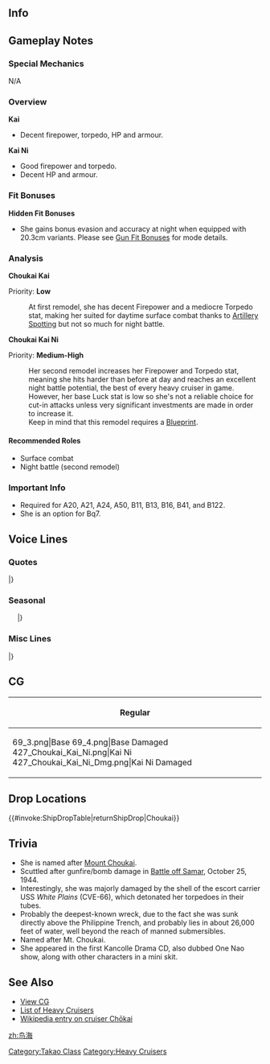 ==Info==
{{KanmusuInfo|ID=062}}
{{KanmusuInfo|ID=062a}}
{{KanmusuInfo|ID=227}}

==Gameplay Notes==
===Special Mechanics===
N/A

===Overview===
'''Kai'''
* Decent firepower, torpedo, HP and armour.

'''Kai Ni'''
* Good firepower and torpedo.
* Decent HP and armour.

===Fit Bonuses===
{{:{{BASEPAGENAME}}/Equipment Bonuses}}
{{clear}}

'''Hidden Fit Bonuses'''
* She gains bonus evasion and accuracy at night when equipped with 20.3cm variants. Please see [[Gun Fit Bonuses]] for mode details.

===Analysis===
'''Choukai Kai'''

Priority: '''Low'''

:At first remodel, she has decent Firepower and a mediocre Torpedo stat, making her suited for daytime surface combat thanks to [[Artillery Spotting]] but not so much for night battle.


'''Choukai Kai Ni'''  

Priority: '''Medium-High'''
:Her second remodel increases her Firepower and Torpedo stat, meaning she hits harder than before at day and reaches an excellent night battle potential, the best of every heavy cruiser in game.
:However, her base Luck stat is low so she's not a reliable choice for cut-in attacks unless very significant investments are made in order to increase it. 
:Keep in mind that this remodel requires a [[Blueprint]].

====Recommended Roles====
* Surface combat
* Night battle (second remodel)

===Important Info===
* Required for A20, A21, A24, A50, B11, B13, B16, B41, and B122.
* She is an option for Bq7.

==Voice Lines==
===Quotes===
{{ShipquoteHeader}}
{{ShipquoteKai
|scenario = Introduction
|origin = 私が鳥海です。よろしくです。
|translation = I'm Choukai. I'll be in your care.
|audio = Choukai-Introduction.ogg
}}
{{ShipquoteKai
|scenario = Introduction
|kai2 = yes
|origin = 鳥海、参りました。本日もどうぞよろしくお願い致します。
|translation = I've arrived on station. Please take good care of me again today.
|audio = ChoukaiKai2-Introduction.ogg
}}
{{ShipquoteKai
|scenario = Library
|origin = 高雄型の4番艦、鳥海です。
マレー、ソロモン、マリアナ、レイテと数々の作戦に参加しました。
鳥海の名は、現在、海自のイージス護衛艦、その4番艦に受け継がれています。
|translation = I'm the 4th ship of the Takao-class, Choukai.
I participated in Malaya, Solomon, Marinara, Leyte and many other operations.<ref>Referring to the [https://en.wikipedia.org/wiki/Sinking_of_Prince_of_Wales_and_Repulse Sinking of Prince of Wales and Repulse], the [https://en.wikipedia.org/wiki/Battle_of_Savo_Island three] [https://en.wikipedia.org/wiki/Battle_of_the_Eastern_Solomons battles of] [https://en.wikipedia.org/wiki/Naval_Battle_of_Guadalcanal the Solomons], the [https://en.wikipedia.org/wiki/Battle_of_the_Philippine_Sea Battle of the Philippine Sea] and the [https://en.wikipedia.org/wiki/Battle_of_Leyte_Gulf Battle of Leyte Gulf] respectively.</ref>
The name of "Choukai" has now been succeeded by the 4th ship of the Aegis escort ships.<ref>Referring to the [https://en.wikipedia.org/wiki/JDS_Ch%C5%8Dkai JDS Choukai].</ref>
|audio = Choukai-Library.ogg
}}
{{ShipquoteKai
|scenario = Secretary 1
|origin = あっ、司令官さん。お疲れ様です。
|translation = Ah, Commander. Thanks for your hard work.
|audio = Choukai-Secretary_1.ogg
}}
{{ShipquoteKai
|scenario = Secretary 1
|kai2 = yes
|origin = 鳥海、参りました。改装していただいたお礼、夜戦などでお返しできればと思います。
|translation = I've arrived on station. I think that it's possible for me to show my gratitude for this remodel in night battles.
|audio = ChoukaiKai2-Secretary_1.ogg
}}
{{ShipquoteKai
|scenario = Secretary 2
|origin = まだ何か御用がお有りですか？
|translation = Did you still need me for something?
|audio = Choukai-Secretary_2.ogg
}}
{{ShipquoteKai
|scenario = Secretary 3
|origin = あっ、これも、何かの任務なのですか？
|translation = Ah, does this have something to do with a mission?
|audio = Choukai-Secretary_3.ogg
}}
{{ShipquoteKai
|scenario = Secretary Idle
|kai = yes
|origin = 夜戦には自信あるけれど、敵の艦載機は…。そうね、私も摩耶みたいに。うーん、でもでも…。
|translation = I'm confident in night battles but enemy planes are... That's right, I'm similar to Maya. Yeah, but but...<ref>Choukai was supposed to get the same AA refit as Maya did but the opportunity never presented itself before she was sunk.</ref>
|audio = ChoukaiKai2-Idle.ogg
}}
{{ShipquoteKai
|scenario = Secretary (Married)
|origin = 鳥海は、いつも感謝しています。ご一緒できて、光栄です。
|translation = I'm always grateful to you. It's an honour to be by your side.
|audio = Choukai-Wedding_Line.ogg
}}
{{ShipquoteKai
|scenario = Wedding
|origin = もし戦略に迷ったら、いつでも私に頼ってね。二人っきりで一緒に分析しましょう。
|translation = You can always depend on me if you're ever hesitate in your strategies. We'll analyse them together.
|audio = Choukai-Wedding.ogg
}}
{{ShipquoteKai
|scenario = Player's Score
|origin = 司令官さん、お手紙が届きました。
|translation = A letter has arrived, Commander.
|audio = Choukai-Looking_At_Scores.ogg
}}
{{ShipquoteKai
|scenario = Joining the Fleet
|origin = 抜錨！鳥海、出撃します！
|translation = Set sail! Choukai, sortieing!
|audio = Choukai-Joining_A_Fleet.ogg
}}
{{ShipquoteKai
|scenario = Joining the Fleet
|kai2 = yes
|origin = 第八艦隊旗艦鳥海、抜錨、出撃します！
|translation = 8th Fleet flagship, Choukai, weighing anchor and sortieing!
|audio = ChoukaiKai2-Joining_A_Fleet.mp3
}}
{{ShipquoteKai
|scenario = Equipment 1
|origin = 近代化改修ですか。…嬉しいです。<ref>Shared with Supply before Kai.</ref>
|translation = A modernisation huh ...I'm happy.
|audio = Choukai-Equipment_1.ogg
}}
{{ShipquoteKai
|scenario = Equipment 2
|origin = これは…気持ちのよいモノですね。
|translation = This... is something that feels good.
|audio = Choukai-Equipment_2.ogg
}}
{{ShipquoteKai
|scenario = Equipment 3
|origin = 私もうれしいです。
|translation = I'm happy too.
|audio = Choukai-Equipment_3.ogg
}}
{{ShipquoteKai
|scenario = Supply
|kai = yes
|origin = はい。大切な補給、いつも感謝です。
|translation = Yes. I'm always grateful for important supplies.
|audio = ChoukaiKai2-Supply.ogg
}}
{{ShipquoteKai
|scenario = Docking (Minor Damage)
|origin = 損傷の修理にかかります。
|translation = I'm going to get my damage repaired.
|audio = Choukai-Docking_Minor.ogg
}}
{{ShipquoteKai
|scenario = Docking (Major Damage)
|origin = 流石に、ちょっと無理をしすぎたようです。
|translation = As expected, looks like I pushed myself a bit too far.
|audio = Choukai-Docking_Major.ogg
}}
{{ShipquoteKai
|scenario = Construction
|origin = 新人ね。司令官さんも気になりますか？
|translation = A new recruit huh. Are you curious too, Commander?
|audio = Choukai-Construction.ogg
}}
{{ShipquoteKai
|scenario = Returning from Sortie
|origin = 作戦完了の報告が入っています。
|translation = A report regarding the completed operation has arrived.
|audio = Choukai-Returning_From_Sortie.ogg
}}
{{ShipquoteKai
|scenario = Starting a Sortie
|origin = さぁ、行きましょう！やるわよー！
|translation = Now, let's go! I can do this~!
|audio = Choukai-Starting_A_Sortie.ogg
}}
{{ShipquoteKai
|scenario = Starting a Battle
|origin = 左舷に、敵艦発見！
|translation = Enemy ships spotted to port!
|audio = Choukai-Battle_Start.ogg
}}
{{ShipquoteKai
|scenario = Starting a Battle
|kai2 = yes
|origin = そこね…計算通り、見つけたわ。敵艦隊発見！全艦、突撃開始！
|translation = Over there huh... I found you just as expected. Enemy fleet spotted! All ships, begin attack! 
|audio = ChoukaiKai2-Battle_Start.ogg
}}
{{ShipquoteKai
|scenario = Attack
|origin = 左舷、砲雷撃戦、用意ーっ！！
|translation = Guns to port, ready for combat!
|audio = Choukai-Attack.ogg
}}
{{ShipquoteKai
|scenario = Attack
|kai2 = yes
|origin = 目標、前方の敵艦隊。砲戦用意、撃ち方、始め！
|translation = Target the leading enemy ships. Ready the guns, open fire!
|audio = ChoukaiKai2-Attack.ogg
}}
{{ShipquoteKai
|scenario = Daytime Spotting/ Night Battle Attack
|origin = 主砲よーく狙ってー…撃てーっ！！
|translation = Main guns, ready, aim... fire!!
|audio = Choukai-Night_Attack.ogg
}}
{{ShipquoteKai
|scenario = Night Battle
|origin = 追撃します！逃がしません！
|translation = I'm pursuing! They won't get away!
|audio = Choukai-Night_Battle.ogg
}}
{{ShipquoteKai
|scenario = Night Battle
|kai2 = yes
|origin = 伝統の夜戦…今こそ鍛えた力をお見せする時！全艦突撃！この鳥海に続いてください！
|translation = A regular night battle... I'll show you the power that I've tempered now! All ships, charge! Please follow me!
|audio = ChoukaiKai2-Night_Battle.ogg
}}
{{ShipquoteKai
|scenario = MVP
|origin = 私の計算通りだったわ。もちろん司令官さんの戦略だから、できたのよ。
|translation = It was all according to my calculations. Of course it was your strategy that made it possible, Commander.
|audio = Choukai-MVP.ogg
}}
{{ShipquoteKai
|scenario = Minor Damage 1
|origin = あぁーーっ！！
|translation = Aaaah!!
|audio = Choukai-Minor_Damage_1.ogg
}}
{{ShipquoteKai
|scenario = Minor Damage 1
|kai2 = yes
|origin = 痛っ…！艦橋の被弾…！？っ…大丈夫、また戦いますから！
|translation = Ow...! I'm hit in the bridge...!? Guh... I'm fine, I can still fight!<ref>She was hit in the bridge and bow by US planes at the Naval Battle of Guadalcanal.</ref> 
|audio = ChoukaiKai2-Minor_Damage_1.ogg
}}
{{ShipquoteKai
|scenario = Minor Damage 2
|origin = っ…！被弾箇所はどこ！？
|translation = Gah...! Where did that shot come from!?
|audio = Choukai-Minor_Damage_2.ogg
}}
{{ShipquoteKai
|scenario = Major Damage
|origin = 私の計算では…こんな事あり得ない…！
|translation = This didn't happen... in my calculations...!
|audio = Choukai-Major_Damage.ogg
}}
{{ShipquoteKai
|scenario = Sunk
|origin = これは私の計算ミス…　ごめんなさい……
|translation = This was an error in my calculations... I'm sorry...
|audio = Choukai-Sunk.ogg
}}
|} <references/>

{{clear}}

===Seasonal===
{{SeasonalHeaderOld}}
{{SeasonalQuote
|scenario = [[Seasonal/Valentine%27s_Day_2015|Valentine’s Day 2015]]
|origin = 私の計算では、この甘さがベストなはず。あ、あの…このチョコレート、どうぞ。
|translation =	According to my calculations, this sweetness should be the best. U-umm… please have these chocolates.
|audio =Choukai _Valentine_Sec1.ogg
|notes = Secretary 1
}}
{{SeasonalQuote
|scenario = [[Seasonal/Valentine%27s_Day_2015|Valentine’s Day 2015]]
|origin = ん？バルジか？手つくりチョコレート作ってる間に、少し食べ過ぎたかしら？
|translation =	Hmm? A bulge? Maybe I ate too many chocolates when I was making them?
|audio =Choukai_Valentine_Atk1.ogg
|notes = Attack
}}
{{SeasonalQuote
|scenario = [[Seasonal/White_Day_2015|White Day 2015]]
|origin = これは…チョコレートのお返しに…あ、ありがとございます…嬉しいです。
|translation =	These are… in return for the chocolates… Th-thank you very much… I’m happy.
|audio = Choukai_WhiteDay.ogg
|notes = 
}}
{{SeasonalQuote
|scenario = [[Seasonal/Second_Anniversary|2nd Anniversary]]
|origin = 二周年ですね。本当におめでとうございます。そして、いつもありがとうございます。
|translation =	It’s the 2nd anniversary. Congratulations. And thank you for everything.
|audio = 062_Choukai_2ndAnniv.mp3
|notes = 
}}
{{SeasonalQuote
|scenario = [[Seasonal/Rainy_Season_2015|Rainy Season 2015]]
|origin = 司令官さん、梅雨の季節は、少し落ち着きますね…え、違いますか！？す、すみません。
|translation =	The rainy season just relaxes you a little right, Commander… Eh, it doesn’t!? I-I’m sorry.
|audio = Choukai_Rainy_Secretary_1.ogg
|notes =
}}
{{SeasonalQuote
|scenario = [[Seasonal/Early_Summer_Season_Update|Early Summer 2015]]
|origin = 夏、ですね。……え？水着ですか？……あぁ、い、いえ、私はそのような……。あ……はい、では今度。
|translation =	It’s summer…. Eh? A swimsuit? …Ah, n-no, I don’t like tho… Ah… yes, next time then.
|audio = Choukai_Early_Summer_HQ.ogg
|notes =
}}
{{SeasonalQuote
|scenario = [[Seasonal/Early_Autumn_2015_Seasonal_Update|Early Autumn 2015]]
|origin = 秋は、落ち着きますね。特に私、秋の夜が好きなんです。司令官さんは、どうですか？
|translation =	Autumn is calming. I especially like autumn nights. What about you, Commander?
|audio = Choukai_Early_Autumn2015.ogg
|notes =
}}
{{SeasonalQuote
|scenario = [[Seasonal/Christmas_2015|Christmas 2015]]
|origin = メリークリスマス！西洋のお祭りですけれど素敵ですよね！はい！ケーキです！
|translation =	Merry Christmas! It’s a Western festival but it’s wonderful! Yes! There’s cake!
|audio = Chokai_Christmas_2015_Sec1.ogg
|notes =
}}
{{SeasonalQuote
|scenario = [[Seasonal/New_Year_2016|New Year 2016]]
|origin = 新年、あけましておめでとうございます。本年も摩耶共々、どうぞよろしくお願いいたします。
|translation =	Happy New Year. Please take care of us this year again.
|audio = Choukai_New_Years_Day_2016.ogg
|notes = 
}}
{{SeasonalQuote
|scenario = [[Seasonal/Setsubun_2016|Setsubun 2016]]
|origin = こ、こら、摩耶…。節分だからって豆投げ過ぎ…っていうか、どこに……！…も、もう！怒るわよ！
|translation =	H-hey, Maya… Even though it’s Setsubun, you’re throwing too many… Wait, where is she…! …J-jeez! I’ll get angry!
|audio = Choukai_Setsubun_2016_Sec1.ogg
|notes = 
}} 
{{SeasonalQuote
|scenario = [[Seasonal/Valentine%27s_Day_2018|Valentine’s Day 2018]]
|origin = そう。じゃあ、これを預かっておいて。大丈夫、二つあるの。お願いね?
|translation =	I see. Then take this. It’s fine, I have another. Please?
|audio = Choukai_Kantai_Kessen_2018_Sec3.mp3
|notes = Secretary 3
}}
{{SeasonalQuote
|scenario = [[Seasonal/Coming_of_Spring_2018|Coming of Spring 2018]]
|origin = あぁ、高雄さん。はい、お花見のお弁当作りですね？お手伝えします。…あぁ、こら、摩耶！つまみ食い、禁止！
|translation =	Ah, Takao. Yes, you’re making lunch boxes for cherry blossom viewing? I’ll help. …Ah, hey, Maya! No sneaking a bite!
|audio = Choukai_Spring_2018_Sec1.mp3
|notes = 
}}
{{SeasonalQuote
|scenario = [[Seasonal/Fifth_Anniversary|5th Anniversary]]
|origin = 私たち、ついに五周年ですね。おめでとうございます、そして、いつもありがとうございます。
|translation =	It’s finally our 5th Anniversary. Congratulations and thank you for everything.
|audio = Choukai_5th_Anniversary_Sec1.mp3
|notes = 
}}
{{SeasonalQuote
|scenario = [[Seasonal/Late_Autumn_2018|Late Autumn 2018]]
|origin = 寒いけれど、冬をすごせるっていうのは幸せな事よね？ねぇ、摩耶？摩耶？あぁ、もう。風邪引くはよ。
|translation =	It's cold but braving winter is a good thing right? Right, Maya? Maya? Ah, jeez. You'll catch a cold.
|audio = Choukai_Late_Autumn_2018_Sec2.mp3
|notes = Secretary 2
}}
{{SeasonalQuote
|scenario = [[Seasonal/White_Day_2019|White Day 2019]]
|origin = あ、あの…ありがとうございます。私、嬉しいです。
|translation =	Uh-ummm... Thank you very much. I'm happy.
|audio = Choukai_White_Day_2019_Sec1.mp3
|notes = 
}}
{{SeasonalQuote
|scenario = [[Seasonal/Sixth_Anniversary|6th Anniversary]]
|origin = 私達、六周年なんですね？本当におめでとうございます。そして、司令官さん、いつもありがとうございます。
|translation =	It's our 6th Anniversary right? My sincerest congratulations. And Commander, thank you for everything.
|audio = Choukai_6th_Anniversary_Sec2.mp3
|notes = Secretary 2
}}
{{SeasonalQuote
|scenario = [[Seasonal/Seventh_Anniversary|7th Anniversary 2020]]
|origin = 私たち、七周年なんですね。本当に、おめでとうございます。そして、司令官さん、いつも…いつもありがとうございます。
|translation =	It's our 7th Anniversary. Congatulations. And Commander, thank you... so, so much.
|audio = Choukai_7th_Anniversary_Secretary_1.mp3
|notes = 
}}
|}<references/>

{{clear}}

===Misc Lines===
{{SeasonalHeaderOld}}
{{SeasonalQuote
|scenario = [[Seasonal/Final_Battle|Eve of the Final Battle 2018]]
|origin = いよいよ、捷一号作戦。四戦隊全力出撃ね。摩耶、準備はいい？
|translation =	It’s finally time for Operation Sho-1. CruDiv4 will sortie at full force. Are you ready, Maya?
|audio = Choukai_Kantai_Kessen_2018_Sec1.mp3
|notes = Secretary 1
}}
{{SeasonalQuote
|scenario = [[Seasonal/Final_Battle|Eve of the Final Battle 2018]]
|origin = 藤波さん、どうしたの？
|translation =	What’s wrong, Fujinami?
|audio = Choukai_Kantai_Kessen_2018_Sec2.mp3
|notes = Secretary 2
}}
{{SeasonalQuote
|scenario = [[Seasonal/Final_Battle|Final Battle 2018]]
|origin = そうね、摩耶。油断はしていない！全力で行くわ。
|translation =	Yes, Maya. I won’t let my guard down! Let’s head out at full force.
|audio = Choukai_Kantai_Kessen_2018_Sec2b.mp3
|notes = Secretary 2
}}
{{SeasonalQuote
|scenario = [[Seasonal/Final_Battle|Final Battle 2018]]
|origin = 私が…仕留める！
|translation =	I’ll… take you down!
|audio = Choukai_Kantai_Kessen_2018_Atk.mp3
|notes = Attack
}}
{{SeasonalQuote
|scenario = [[Winter_2018_Event|Final Battle 2018]]
|origin = 第四戦隊、全艦戦場に到着。摩耶、いい？撃ちまくるわよ。撃ち方、始め！
|translation =	All ships of CruDiv4 have arrived on the battlefield. Ready, Maya? We’ll blow them out of the water. Open fire!
|audio = Choukai-FriendFleet.mp3
|notes = Friend Fleet line
}}
{{SeasonalQuote
|scenario = [[Seasonal/Final_Battle|Homecoming 2018]]
|origin = 四戦隊、鳥海、作戦完了！司令官さん、私達、近藤は一緒に帰れるはね…うぇ…ありがとう。
|translation =	CruDiv4, Choukai, operation complete! We can go home together this time, Commander… *sob*… Thank you.
|audio = Choukai_Homecoming_2018_Sec1.mp3
|notes = 
}}
|}<references/>

{{clear}}

==CG==
{| class="mw-collapsible mw-collapsed wikitable" style="width: 100%;"
!Regular
|-
|<gallery>
69_3.png|Base
69_4.png|Base Damaged
427_Choukai_Kai_Ni.png|Kai Ni
427_Choukai_Kai_Ni_Dmg.png|Kai Ni Damaged
</gallery>
|}

==Drop Locations==
{{#invoke:ShipDropTable|returnShipDrop|Choukai}}

==Trivia==
*She is named after [https://en.wikipedia.org/wiki/Mount_Ch%C5%8Dkai Mount Choukai].
*Scuttled after gunfire/bomb damage in [http://en.wikipedia.org/wiki/Battle_off_Samar Battle off Samar], October 25, 1944.
*Interestingly, she was majorly damaged by the shell of the escort carrier USS ''White Plains'' (CVE-66), which detonated her torpedoes in their tubes.
*Probably the deepest-known wreck, due to the fact she was sunk directly above the Philippine Trench, and probably lies in about 26,000 feet of water, well beyond the reach of manned submersibles.  
*Named after Mt. Choukai.
*She appeared in the first Kancolle Drama CD, also dubbed One Nao show, along with other characters in a mini skit. 

==See Also==
*[[{{PAGENAME}}/Gallery|View {{PAGENAME}} CG]]
*[[EliteCA|List of Heavy Cruisers]]
*[[wikipedia:Japanese_cruiser_Chōkai|Wikipedia entry on cruiser Chōkai]]
{{shiplist}}
[[Category:Takao Class]]
[[Category:Heavy Cruisers]]
[[zh:鸟海]]
